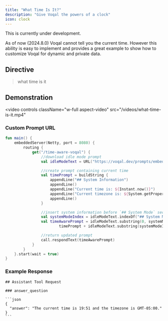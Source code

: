 ```yaml
---
title: "What Time Is It?"
description: "Give Voqal the powers of a clock"
icon: clock
---
```


<Warning>This is currently under development.</Warning>

As of now (2024.8.0) Voqal cannot tell you the current time. However this ability is easy to implement and provides
a great example to show how to customize Voqal for dynamic and private data.

## Directive

> what time is it

## Demonstration

<video
  controls
  className="w-full aspect-video"
  src="/videos/what-time-is-it.mp4"
></video>

### Custom Prompt URL

```kotlin
fun main() {
    embeddedServer(Netty, port = 8080) {
        routing {
            get("/time-aware-voqal") {
                //download idle mode prompt
                val idleModeText = URL("https://voqal.dev/prompts/embedded/voqal-idle-mode.md").readText()

                //create prompt containing current time
                val timePrompt = buildString {
                    appendLine("## System Information")
                    appendLine()
                    appendLine("Current time is: ${Instant.now()}")
                    appendLine("Current timezone is: ${System.getProperty("user.timezone")}")
                    appendLine()
                }

                //insert system information before `## System Mode` section
                val systemModeIndex = idleModeText.indexOf("## System Mode")
                val timeAwarePrompt = idleModeText.substring(0, systemModeIndex) +
                        timePrompt + idleModeText.substring(systemModeIndex)

                //return updated prompt
                call.respondText(timeAwarePrompt)
            }
        }
    }.start(wait = true)
}
```

### Example Response

````
## Assistant Tool Request

### answer_question

```json
{
  "answer": "The current time is 19:51 and the timezone is GMT-05:00."
}
```
````
